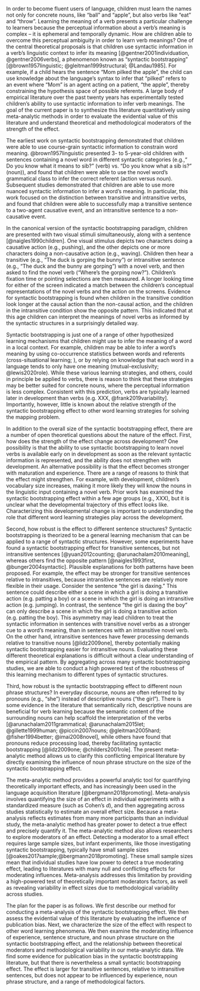 In order to become fluent users of language, children must learn the names not only for concrete nouns, like “ball” and “apple”,  but also verbs like “eat” and “throw”. Learning the meaning of a verb presents a particular challenge to learners because the perceptual information about a verb’s meaning is complex -- it is ephemeral and temporally dynamic. How are children able to overcome this perceptual ambiguity in order to learn verb meanings? One of the central theoretical proposals is that children use syntactic information in a verb’s linguistic context to infer its meaning [@gentner2001individuation, @gentner2006verbs], a phenomenon known as  “syntactic bootstrapping” [@brown1957linguistic; @gleitman1999structural; @Landau1985]. For example, if a child hears the sentence “Mom pilked the apple”, the child can use knowledge about the language’s syntax to infer that “pilked” refers to an event where “Mom” is an agent acting on a patient, “the apple”, thereby constraining the hypothesis space of possible referents. A large body of empirical literature over the past twenty years has experimentally tested children’s ability to use syntactic information to infer verb meanings. The goal of the current paper is to synthesize this literature quantitatively using meta-analytic methods in order to evaluate the evidential value of this literature and understand theoretical and methodological moderators of the strength of the effect. 

The earliest work on syntactic bootstrapping demonstrated that children were able to use course-grain syntactic information to constrain word meaning. @brown1957linguistic presented 3- to 5-year-old children with sentences containing a novel word in different syntactic categories (e.g.,“ Do you know what it means to sib?” (verb) vs. “Do you know what a sib is?” (noun)), and found that children were able to use the novel word’s grammatical class to infer the correct referent (action versus noun).  Subsequent studies demonstrated that children are able to use more nuanced syntactic information to infer a word’s meaning. In particular, this work focused on the distinction between transitive and intransitive verbs, and found that children were able to successfully map a transitive sentence to a two-agent causative event, and an intransitive sentence to a non-causative event. 

In the canonical version of the syntactic bootstrapping paradigm, children are presented with two visual stimuli simultaneously, along with a sentence [@naigles1990children]. One visual stimulus depicts two characters doing a causative action (e.g., pushing), and the other depicts one or more characters doing a non-causative action (e.g., waving). Children then hear a transitive (e.g.,  ”The duck is gorping the bunny”) or intransitive sentence (e.g., “The duck and the bunny are gorping”) with a novel verb, and then asked to find the novel verb (“Where’s the gorping now?”). Children’s fixation time or pointing selections are then measured.  A longer looking time for either of the screen indicated a match between the children’s conceptual representations of the novel verbs and the action on the screens. Evidence for syntactic bootstrapping is  found when children in the transitive condition look longer at the causal action than the non-causal action, and the children in the intransitive condition show the opposite pattern. This indicated that at this age children can interpret the meanings of novel verbs as informed by the syntactic structures in a surprisingly detailed way. 

Syntactic bootstrapping is just one of a range of other hypothesized learning mechanisms that children might use to infer the meaning of a word in a local context. For example, children may be able to infer a word’s meaning by using co-occurrence statistics between words and referents (cross-situational learning; ), or by relying on knowledge that each word in a language tends to only have one meaning (mutual-exclusivity; @lewis2020role). While these various learning strategies, and others, could in principle be applied to verbs, there is reason to think that these strategies may be better suited for concrete nouns, where the perceptual information is less complex. Consistent with this prediction, verbs are typically learned later in development than verbs (e.g. XXX, @frank2019variability]. Importantly, however, little is known about the relative strength of the syntactic bootstrapping effect to other word learning strategies for solving the mapping problem.
	
In addition to the overall size of the syntactic bootstrapping effect, there are a number of open theoretical questions about the nature of the effect. First, how does the strength of the effect change across development? One possibility is that the ability to use syntactic bootstrapping to learn novel verbs is available early on in development as soon as the relevant syntactic information is represented, and the ability does not strengthen with development. An alternative possibility is that  the effect becomes stronger with maturation and experience. There are a range of reasons to think that the effect might strengthen. For example, with development, children’s vocabulary size increases, making it more likely they will know the nouns in the linguistic input containing a novel verb. Prior work has examined the syntactic bootstrapping effect within a few age groups (e.g., XXX), but it is unclear what the developmental trajectory of this effect looks like. Characterizing this developmental change is important to understanding the role that different word learning strategies play across the development. 
	
Second, how robust is the effect to different sentence structures? Syntactic bootstrapping is theorized to be a general learning mechanism that can be applied to a range of syntactic structures. However, some experiments have found a syntactic bootstrapping effect for transitive sentences, but not intransitive sentences [@yuan2012counting; @arunachalam2010meaning], whereas others find the opposite pattern [@naigles1993first, @bunger2004syntactic]. Plausible explanations for both patterns have been proposed.  For example, the effect may be stronger for transitive sentences relative to intransitives, because intransitive sentences are relatively more flexible in their usage. Consider the sentence “the girl is daxing.” This sentence could describe either a scene in which a girl is doing a transitive action (e.g. patting a boy) or a scene in which the girl is doing an intransitive action (e.g. jumping). In contrast, the sentence “the girl is daxing the boy” can only describe a scene in which the girl is doing a transitive action (e.g. patting the boy). This asymmetry may lead children to treat the syntactic information in sentences with transitive novel verbs as a stronger cue to a word’s meaning, than in sentences with an intransitive novel verb. On the other hand, intransitive sentences have fewer processing demands relative to transitive nouns [@lidz2009one], thereby potentially making syntactic bootstrapping easier for intransitive nouns. Evaluating these different theoretical explanations is difficult without a clear understanding of the empirical pattern. By aggregating across many syntactic bootstrapping studies, we are able to conduct a high powered test of the robustness of this learning mechanism to different types of syntactic structures.

Third, how robust is the syntactic bootstrapping effect to different noun phrase structures? In everyday discourse, nouns are often referred to by pronouns (e.g., “she”) instead of descriptive nouns (“the girl”). There is some evidence in the literature that semantically rich, descriptive nouns are beneficial for verb learning because the semantic content of the surrounding nouns can help scaffold the interpretation of the verbs [@arunachalam2011grammatical; @arunachalam2015let; @gillette1999human; @piccin2007nouns; @gleitman2005hard; @fisher1994better; @imai2008novel], while others have found that pronouns reduce processing load, thereby facilitating syntactic bootstrapping  [@lidz2009one; @childers2001role].  The present meta-analytic method allows us to clarify this conflicting empirical literature by directly examining the influence of noun phrase structure on the size of the syntactic bootstrapping effect. 

The meta-analytic method provides a powerful analytic tool for quantifying theoretically important effects, and has increasingly been used in the language acquisition literature [@bergmann2018promoting]. Meta-analysis involves quantifying the size of an effect in individual experiments with a standardized measure (such as Cohen’s $d$), and then aggregating across studies statistically to estimate an overall effect size. Because a meta-analysis reflects estimates from many more participants than an individual study, the meta-analytic method has greater power to detect a true effect and precisely quantify it.  The meta-analytic method also allows researchers to explore moderators of an effect. Detecting a moderator to a small effect requires large sample sizes, but infant experiments, like those investigating syntactic bootstrapping, typically have small sample sizes  [@oakes2017sample;@bergmann2018promoting]. These small sample sizes mean that individual studies have low power to detect a true moderating effect, leading to literatures with many null and conflicting effects for moderating influences. Meta-analysis addresses this limitation by providing a high-powered test of theoretically important moderators factors, as well as revealing variability in effect sizes due to methodological variability across studies. 

The plan for the paper is as follows. We first describe our method for conducting a meta-analysis of the syntactic bootstrapping effect. We then assess the evidential value of this literature by evaluating the influence of publication bias. Next, we characterize the size of the effect with respect to other word learning phenomena. We then examine the moderating influence of experience, sentence structure, and noun phrase structure on the syntactic bootstrapping effect, and the relationship between theoretical moderators and methodological variability in our meta-analytic data.  We find some evidence for publication bias in the syntactic bootstrapping literature, but that there is nevertheless a small syntactic bootstrapping effect. The effect is larger for transitive sentences, relative to intransitive sentences, but does not appear to be influenced by experience, noun phrase structure, and a range of methodological factors. 

